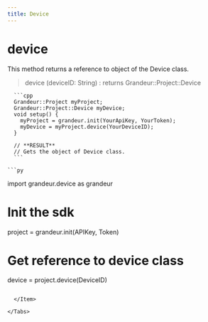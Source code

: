 ```yaml
---
title: Device
---
```


# device

This method returns a reference to object of the Device class.

>device (deviceID: String) : returns Grandeur::Project::Device


<Tabs>

  <Item value="arduino" label="Arduino">

   
      ```cpp
      Grandeur::Project myProject;
      Grandeur::Project::Device myDevice;
      void setup() {
        myProject = grandeur.init(YourApiKey, YourToken);
        myDevice = myProject.device(YourDeviceID);
      }

      // **RESULT**
      // Gets the object of Device class.
      ```
  </Item>

  <Item value="py" label="Py">

    ```py
import grandeur.device as grandeur

# Init the sdk
project = grandeur.init(APIKey, Token)

# Get reference to device class
device = project.device(DeviceID)
```

  </Item>

</Tabs>









